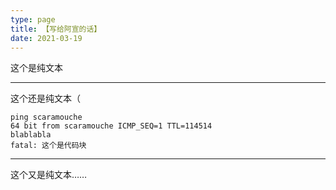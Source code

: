 ```yaml
---
type: page
title: 【写给阿宣的话】
date: 2021-03-19
---
```


这个是纯文本

---

这个还是纯文本（

```
ping scaramouche
64 bit from scaramouche ICMP_SEQ=1 TTL=114514
blablabla
fatal: 这个是代码块
```

---

这个又是纯文本……